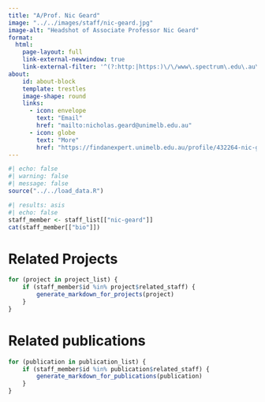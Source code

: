```yaml
---
title: "A/Prof. Nic Geard"
image: "../../images/staff/nic-geard.jpg"
image-alt: "Headshot of Associate Professor Nic Geard"
format:
  html:
    page-layout: full
    link-external-newwindow: true
    link-external-filter: '^(?:http:|https:)\/\/www\.spectrum\.edu\.au\/custom'
about:
    id: about-block
    template: trestles
    image-shape: round
    links:
      - icon: envelope
        text: "Email"
        href: "mailto:nicholas.geard@unimelb.edu.au"
      - icon: globe
        text: "More"
        href: "https://findanexpert.unimelb.edu.au/profile/432264-nic-geard"
---
```

   
```r
#| echo: false
#| warning: false
#| message: false
source("../../load_data.R")
```
::: {#about-block}

```r
#| results: asis
#| echo: false
staff_member <- staff_list[["nic-geard"]]
cat(staff_member[["bio"]])

```
:::

# Related Projects

```r
for (project in project_list) {
    if (staff_member$id %in% project$related_staff) {
        generate_markdown_for_projects(project)
    }
}
```

# Related publications

```r
for (publication in publication_list) {
    if (staff_member$id %in% publication$related_staff) {
        generate_markdown_for_publications(publication)
    }
}
```
